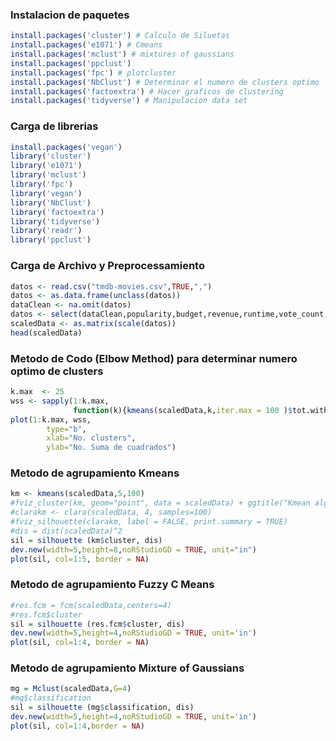 ### Instalacion de paquetes
```r
install.packages('cluster') # Calculo de Siluetas
install.packages('e1071') # Cmeans
install.packages('mclust') # mixtures of gaussians
install.packages('ppclust')
install.packages('fpc') # plotcluster
install.packages('NbClust') # Determinar el numero de clusters optimo
install.packages('factoextra') # Hacer graficos de clustering
install.packages('tidyverse') # Manipulacion data set
```
### Carga de librerias
```r
install.packages('vegan')
library('cluster')
library('e1071')
library('mclust')
library('fpc')
library('vegan')
library('NbClust')
library('factoextra')
library('tidyverse')
library('readr')
library('ppclust')
```

### Carga de Archivo y Preprocessamiento
```r
datos <- read.csv("tmdb-movies.csv",TRUE,",")
datos <- as.data.frame(unclass(datos))
dataClean <- na.omit(datos)
datos <- select(dataClean,popularity,budget,revenue,runtime,vote_count,vote_average,budget_adj,revenue_adj)
scaledData <- as.matrix(scale(datos))
head(scaledData)
```
### Metodo de Codo (Elbow Method) para determinar numero optimo de clusters
``` r
k.max  <- 25
wss <- sapply(1:k.max, 
              function(k){kmeans(scaledData,k,iter.max = 100 )$tot.withinss})
plot(1:k.max, wss,
        type="b",
        xlab="No. clusters",
        ylab="No. Suma de cuadrados")
```
### Metodo de agrupamiento Kmeans
``` r
km <- kmeans(scaledData,5,100)
#fviz_cluster(km, geom="point", data = scaledData) + ggtitle("Kmean algorithm")
#clarakm <- clara(scaledData, 4, samples=100)
#fviz_silhouette(clarakm, label = FALSE, print.summary = TRUE)
#dis = dist(scaledData)^2
sil = silhouette (km$cluster, dis)
dev.new(width=5,height=8,noRStudioGD = TRUE, unit="in")
plot(sil, col=1:5, border = NA)
```

### Metodo de agrupamiento Fuzzy C Means
``` r
#res.fcm = fcm(scaledData,centers=4)
#res.fcm$cluster
sil = silhouette (res.fcm$cluster, dis)
dev.new(width=5,height=4,noRStudioGD = TRUE, unit='in')
plot(sil, col=1:4, border = NA)
```

### Metodo de agrupamiento Mixture of Gaussians
``` r
mg = Mclust(scaledData,G=4)
#mg$classification
sil = silhouette (mg$classification, dis)
dev.new(width=5,height=4,noRStudioGD = TRUE, unit='in')
plot(sil, col=1:4,border = NA)
```